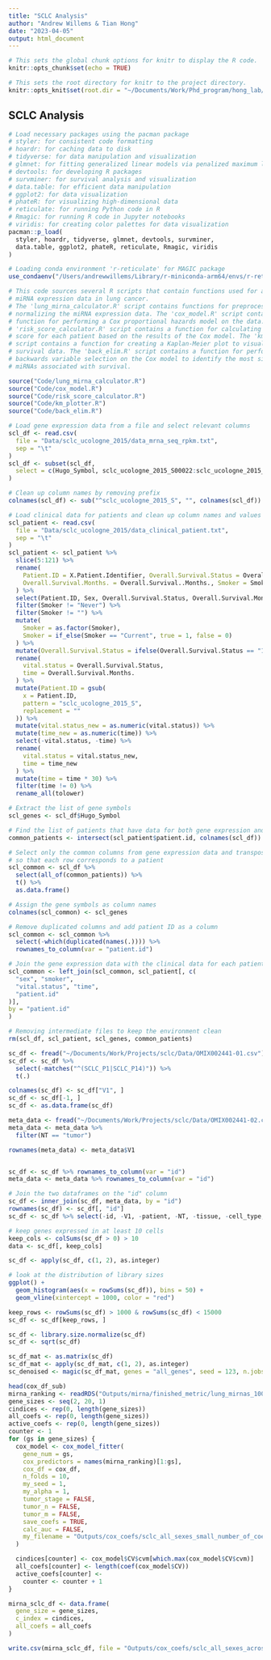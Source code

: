 ```yaml
---
title: "SCLC Analysis"
author: "Andrew Willems & Tian Hong"
date: "2023-04-05"
output: html_document
---
```


```r
# This sets the global chunk options for knitr to display the R code.
knitr::opts_chunk$set(echo = TRUE)

# This sets the root directory for knitr to the project directory.
knitr::opts_knit$set(root.dir = "~/Documents/Work/Phd_program/hong_lab/Projects/sclc/")
```

## SCLC Analysis

```r
# Load necessary packages using the pacman package
# styler: for consistent code formatting
# hoardr: for caching data to disk
# tidyverse: for data manipulation and visualization
# glmnet: for fitting generalized linear models via penalized maximum likelihood
# devtools: for developing R packages
# survminer: for survival analysis and visualization
# data.table: for efficient data manipulation
# ggplot2: for data visualization
# phateR: for visualizing high-dimensional data
# reticulate: for running Python code in R
# Rmagic: for running R code in Jupyter notebooks
# viridis: for creating color palettes for data visualization
pacman::p_load(
  styler, hoardr, tidyverse, glmnet, devtools, survminer,
  data.table, ggplot2, phateR, reticulate, Rmagic, viridis
)
```

```r
# Loading conda environment 'r-reticulate' for MAGIC package
use_condaenv("/Users/andrewwillems/Library/r-miniconda-arm64/envs/r-reticulate")
```


```r
# This code sources several R scripts that contain functions used for analyzing
# miRNA expression data in lung cancer.
# The 'lung_mirna_calculator.R' script contains functions for preprocessing and
# normalizing the miRNA expression data. The 'cox_model.R' script contains a
# function for performing a Cox proportional hazards model on the data. The
# 'risk_score_calculator.R' script contains a function for calculating a risk
# score for each patient based on the results of the Cox model. The 'km_plotter.R'
# script contains a function for creating a Kaplan-Meier plot to visualize
# survival data. The 'back_elim.R' script contains a function for performing
# backwards variable selection on the Cox model to identify the most significant
# miRNAs associated with survival.

source("Code/lung_mirna_calculator.R")
source("Code/cox_model.R")
source("Code/risk_score_calculator.R")
source("Code/km_plotter.R")
source("Code/back_elim.R")
```


```r
# Load gene expression data from a file and select relevant columns
scl_df <- read.csv(
  file = "Data/sclc_ucologne_2015/data_mrna_seq_rpkm.txt",
  sep = "\t"
)
scl_df <- subset(scl_df,
  select = c(Hugo_Symbol, sclc_ucologne_2015_S00022:sclc_ucologne_2015_S02397)
)

# Clean up column names by removing prefix
colnames(scl_df) <- sub("^sclc_ucologne_2015_S", "", colnames(scl_df))

# Load clinical data for patients and clean up column names and values
scl_patient <- read.csv(
  file = "Data/sclc_ucologne_2015/data_clinical_patient.txt",
  sep = "\t"
)
scl_patient <- scl_patient %>%
  slice(5:121) %>%
  rename(
    Patient.ID = X.Patient.Identifier, Overall.Survival.Status = Overall.Survival.Status,
    Overall.Survival.Months. = Overall.Survival..Months., Smoker = Smoker
  ) %>%
  select(Patient.ID, Sex, Overall.Survival.Status, Overall.Survival.Months., Smoker) %>%
  filter(Smoker != "Never") %>%
  filter(Smoker != "") %>%
  mutate(
    Smoker = as.factor(Smoker),
    Smoker = if_else(Smoker == "Current", true = 1, false = 0)
  ) %>%
  mutate(Overall.Survival.Status = ifelse(Overall.Survival.Status == "1:DECEASED", 1, 0)) %>%
  rename(
    vital.status = Overall.Survival.Status,
    time = Overall.Survival.Months.
  ) %>%
  mutate(Patient.ID = gsub(
    x = Patient.ID,
    pattern = "sclc_ucologne_2015_S",
    replacement = ""
  )) %>%
  mutate(vital.status_new = as.numeric(vital.status)) %>%
  mutate(time_new = as.numeric(time)) %>%
  select(-vital.status, -time) %>%
  rename(
    vital.status = vital.status_new,
    time = time_new
  ) %>%
  mutate(time = time * 30) %>%
  filter(time != 0) %>%
  rename_all(tolower)

# Extract the list of gene symbols
scl_genes <- scl_df$Hugo_Symbol

# Find the list of patients that have data for both gene expression and clinical data
common_patients <- intersect(scl_patient$patient.id, colnames(scl_df))

# Select only the common columns from gene expression data and transpose it
# so that each row corresponds to a patient
scl_common <- scl_df %>%
  select(all_of(common_patients)) %>%
  t() %>%
  as.data.frame()

# Assign the gene symbols as column names
colnames(scl_common) <- scl_genes

# Remove duplicated columns and add patient ID as a column
scl_common <- scl_common %>%
  select(-which(duplicated(names(.)))) %>%
  rownames_to_column(var = "patient.id")

# Join the gene expression data with the clinical data for each patient
scl_common <- left_join(scl_common, scl_patient[, c(
  "sex", "smoker",
  "vital.status", "time",
  "patient.id"
)],
by = "patient.id"
)

# Removing intermediate files to keep the environment clean
rm(scl_df, scl_patient, scl_genes, common_patients)
```


```r
sc_df <- fread("~/Documents/Work/Projects/sclc/Data/OMIX002441-01.csv")
sc_df <- sc_df %>%
  select(-matches("^(SCLC_P1|SCLC_P14)")) %>%
  t(.)

colnames(sc_df) <- sc_df["V1", ]
sc_df <- sc_df[-1, ]
sc_df <- as.data.frame(sc_df)

meta_data <- fread("~/Documents/Work/Projects/sclc/Data/OMIX002441-02.csv")
meta_data <- meta_data %>%
  filter(NT == "tumor")

rownames(meta_data) <- meta_data$V1


sc_df <- sc_df %>% rownames_to_column(var = "id")
meta_data <- meta_data %>% rownames_to_column(var = "id")

# Join the two dataframes on the "id" column
sc_df <- inner_join(sc_df, meta_data, by = "id")
rownames(sc_df) <- sc_df[, "id"]
sc_df <- sc_df %>% select(-id, -V1, -patient, -NT, -tissue, -cell_type, -nCount_RNA, -nFeature_RNA, -Pre_Map_Reads, -Aligned_Reads, -MappingRate)

# keep genes expressed in at least 10 cells
keep_cols <- colSums(sc_df > 0) > 10
data <- sc_df[, keep_cols]

sc_df <- apply(sc_df, c(1, 2), as.integer)

# look at the distribution of library sizes
ggplot() +
  geom_histogram(aes(x = rowSums(sc_df)), bins = 50) +
  geom_vline(xintercept = 1000, color = "red")

keep_rows <- rowSums(sc_df) > 1000 & rowSums(sc_df) < 15000
sc_df <- sc_df[keep_rows, ]

sc_df <- library.size.normalize(sc_df)
sc_df <- sqrt(sc_df)
```

```r
sc_df_mat <- as.matrix(sc_df)
sc_df_mat <- apply(sc_df_mat, c(1, 2), as.integer)
sc_denoised <- magic(sc_df_mat, genes = "all_genes", seed = 123, n.jobs = -1)
```


```r
head(cox_df_sub)
mirna_ranking <- readRDS("Outputs/mirna/finished_metric/lung_mirnas_100_targets.rds")
gene_sizes <- seq(2, 20, 1)
cindices <- rep(0, length(gene_sizes))
all_coefs <- rep(0, length(gene_sizes))
active_coefs <- rep(0, length(gene_sizes))
counter <- 1
for (gs in gene_sizes) {
  cox_model <- cox_model_fitter(
    gene_num = gs,
    cox_predictors = names(mirna_ranking)[1:gs],
    cox_df = cox_df,
    n_folds = 10,
    my_seed = 1,
    my_alpha = 1,
    tumor_stage = FALSE,
    tumor_n = FALSE,
    tumor_m = FALSE,
    save_coefs = TRUE,
    calc_auc = FALSE,
    my_filename = "Outputs/cox_coefs/sclc_all_sexes_small_number_of_coefs_100_targets.csv"
  )

  cindices[counter] <- cox_model$CV$cvm[which.max(cox_model$CV$cvm)]
  all_coefs[counter] <- length(coef(cox_model$CV))
  active_coefs[counter] <-
    counter <- counter + 1
}

mirna_sclc_df <- data.frame(
  gene_size = gene_sizes,
  c_index = cindices,
  all_coefs = all_coefs
)

write.csv(mirna_sclc_df, file = "Outputs/cox_coefs/sclc_all_sexes_across_gene_size_small_number_of_coefs_100_targets.csv")
```
